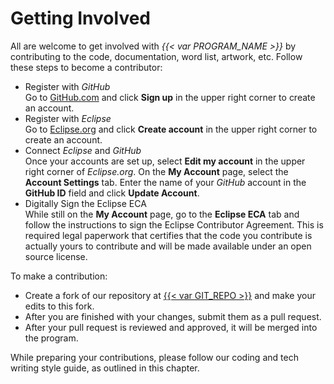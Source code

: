 # Getting Involved

All are welcome to get involved with *{{< var PROGRAM_NAME >}}* by contributing to the code, documentation, word list, artwork, etc.
Follow these steps to become a contributor:

- Register with *GitHub*\
  Go to [GitHub.com](https://github.com/) and click **Sign up** in the upper right corner to create an account.
- Register with *Eclipse*\
  Go to [Eclipse.org](https://www.eclipse.org/) and click **Create account** in the upper right corner to create an account.
- Connect *Eclipse* and *GitHub*\
  Once your accounts are set up, select **Edit my account** in the upper right corner of *Eclipse.org*.
  On the **My Account** page, select the **Account Settings** tab.
  Enter the name of your *GitHub* account in the **GitHub ID** field and click **Update Account**.
- Digitally Sign the Eclipse ECA\
  While still on the **My Account** page, go to the **Eclipse ECA** tab and follow the instructions to sign the Eclipse Contributor Agreement.
  This is required legal paperwork that certifies that the code you contribute is actually yours to contribute and will be made available under an open source license.

To make a contribution:

- Create a fork of our repository at [{{< var GIT_REPO >}}]({{< var GIT_REPO >}}) and make your edits to this fork.
- After you are finished with your changes, submit them as a pull request.
- After your pull request is reviewed and approved, it will be merged into the program.

While preparing your contributions, please follow our coding and tech writing style guide, as outlined in this chapter.
